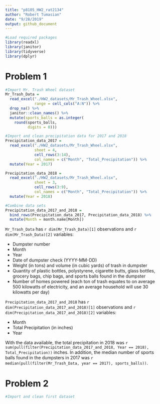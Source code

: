 ```yaml
---
title: "p8105_HW2_rat2134"
author: "Robert Tumasian"
date: "9/28/2019"
output: github_document
---
```


```r
#Load required packages
library(readxl)
library(janitor)
library(tidyverse)
library(dplyr)
```

# Problem 1
```r
#Import Mr. Trash Wheel dataset 
Mr_Trash_Data = 
  read_excel("./HW2_datasets/Mr_Trash_Wheel.xlsx",
             range = cell_cols("A:N")) %>%
  drop_na() %>%
  janitor::clean_names() %>%
  mutate(sports_balls = as.integer(
    round(sports_balls, 
          digits = 0)))
```

```r
#Import and clean precipitation data for 2017 and 2018
Precipitation_data_2017 =
  read_excel("./HW2_datasets/Mr_Trash_Wheel.xlsx",
             sheet = 4,
             cell_rows(3:14),
             col_names = c("Month", "Total_Precipitation")) %>%
  mutate(Year = 2017)

Precipitation_data_2018 =
  read_excel("./HW2_datasets/Mr_Trash_Wheel.xlsx",
             sheet = 3,
             cell_rows(3:9),
             col_names = c("Month", "Total_Precipitation")) %>%
  mutate(Year = 2018)

#Combine data sets
Precipitation_data_2017_and_2018 = 
  bind_rows(Precipitation_data_2017, Precipitation_data_2018) %>%
  mutate(Month = month.name[Month])
```

`Mr_Trash_Data` has `r dim(Mr_Trash_Data)[1]` observations and `r dim(Mr_Trash_Data)[2]` variables:

* Dumpster number
* Month
* Year
* Date of dumpster check (YYYY-MM-DD)
* Weight (in tons) and volume (in cubic yards) of trash in dumpster
* Quantity of plastic bottles, polystyrene, cigarette butts, glass bottles, grocery bags, chip bags, and sports balls found in the dumpster
* Number of homes powered (each ton of trash equates to on average 500 kilowatts of electricity, and an average household will use 30 kilowatts per day)

`Precipitation_data_2017_and_2018` has `r dim(Precipitation_data_2017_and_2018)[1]` observations and `r dim(Precipitation_data_2017_and_2018)[2]` variables:

* Month
* Total Precipitation (in inches)
* Year

With the data available, the total precipitation in 2018 was `r sum(pull(filter(Precipitation_data_2017_and_2018, Year == 2018), Total_Precipitation))` inches. In addition, the median number of sports balls found in the dumpsters in 2017 was `r median(pull(filter(Mr_Trash_Data, year == 2017), sports_balls))`.

# Problem 2
```r
#Import and clean first dataset

```

